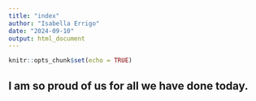 ```yaml
---
title: "index"
author: "Isabella Errigo"
date: "2024-09-10"
output: html_document
---
```


```r
knitr::opts_chunk$set(echo = TRUE)
```

## I am so proud of us for all we have done today.